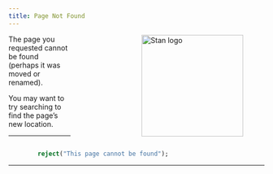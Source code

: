 ```yaml
---
title: Page Not Found
---
```


<img style="float:right; margin: 0em 3em 0em 10em" src="img/logo_tm.png" width="200" alt="Stan logo" />

The page you requested cannot be found (perhaps it was moved or renamed).

You may want to try searching to find the page's new location.

<hr>

```stan

        reject("This page cannot be found");

```

<hr>
